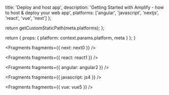 
  title: 'Deploy and host app',
  description:
    'Getting Started with Amplify - how to host & deploy your web app',
  platforms: ['angular', 'javascript', 'nextjs', 'react', 'vue', 'next']
};

  return getCustomStaticPath(meta.platforms);
};

  return {
    props: {
      platform: context.params.platform,
      meta
    }
  };
}


<Fragments fragments={{ next: next0 }} />


<Fragments fragments={{ react: react1 }} />


<Fragments fragments={{ angular: angular2 }} />


<Fragments fragments={{ javascript: js4 }} />


<Fragments fragments={{ vue: vue5 }} />
